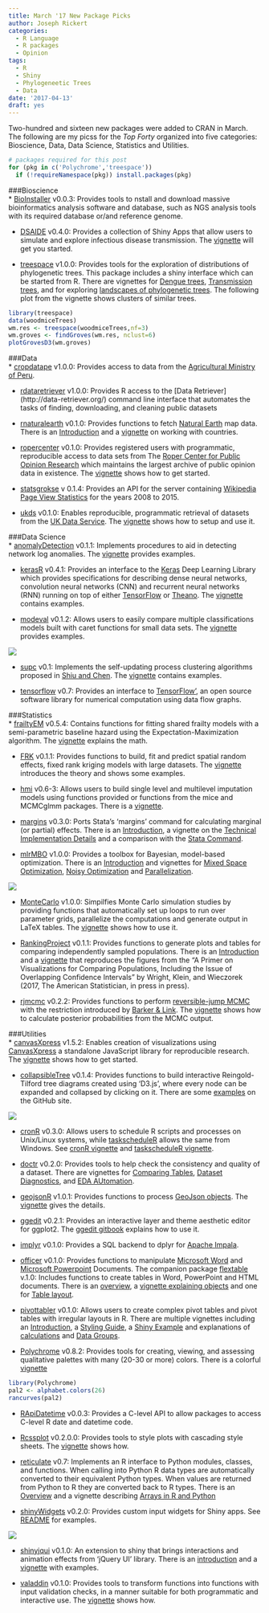 ```yaml
---
title: March '17 New Package Picks
author: Joseph Rickert
categories:
  - R Language
  - R packages
  - Opinion
tags:
  - R
  - Shiny
  - Phylogeneetic Trees
  - Data
date: '2017-04-13'
draft: yes
---
```

Two-hundred and sixteen new packages were added to CRAN in March. The following are my picss for the *Top Forty* organized into five categories: Bioscience, Data, Data Science, Statistics and Utilities.
```r
# packages required for this post
for (pkg in c('Polychrome','treespace')) 
  if (!requireNamespace(pkg)) install.packages(pkg)
```


###Bioscience    
*   [BioInstaller](https://cran.r-project.org/web/packages/BioInstaller/index.html) v0.0.3: Provides tools to nstall and download massive bioinformatics analysis software and database, such as NGS analysis tools with its required database or/and reference genome.

*   [DSAIDE](https://cran.r-project.org/web/packages/DSAIDE/index.html) v0.4.0: Provides a collection of Shiny Apps that allow users to simulate and explore infectious disease transmission. The [vignette](https://cran.r-project.org/web/packages/DSAIDE/vignettes/DSAIDE.html) will get you started.

*   [treespace](https://cran.r-project.org/web/packages/treespace/index.html) v1.0.0: Provides tools for the exploration of distributions of phylogenetic trees. This package includes a shiny interface which can be started from R. There are vignettes for [Dengue trees](https://cran.r-project.org/web/packages/treespace/vignettes/DengueVignette.html), [Transmission trees](https://cran.r-project.org/web/packages/treespace/vignettes/TransmissionTreesVignette.html), and for exploring [landscapes of phylogenetic trees](https://cran.r-project.org/web/packages/treespace/vignettes/introduction.html).
The following plot from the vignette shows clusters of similar trees.
```r
library(treespace)
data(woodmiceTrees)
wm.res <- treespace(woodmiceTrees,nf=3)
wm.groves <- findGroves(wm.res, nclust=6)
plotGrovesD3(wm.groves)
```

###Data    
*   [cropdatape](https://cran.r-project.org/web/packages/cropdatape/index.html) v1.0.0: Provides access to data from the [Agricultural Ministry of Peru](http://siea.minagri.gob.pe/siea/?q=publicaciones/anuarios-estadisticos).

*   [rdataretriever](https://cran.r-project.org/web/packages/rdataretriever/index.html) v1.0.0: Provides R access to the [Data Retriever] (http://data-retriever.org/)  command line interface that automates the tasks of finding, downloading, and cleaning public datasets

*   [rnaturalearth](https://cran.r-project.org/web/packages/rnaturalearth/index.html) v0.1.0: Provides functions to fetch [Natural Earth](http://www.naturalearthdata.com/) map data. There is an [Introduction](https://cran.r-project.org/web/packages/rnaturalearth/vignettes/rnaturalearth.html) and a [vignette](https://cran.r-project.org/web/packages/rnaturalearth/vignettes/what-is-a-country.html) on working with countries.

*  [ropercenter](https://cran.r-project.org/web/packages/ropercenter/index.html) v0.1.0: Provides registered users with programmatic, reproducible access to data sets from The [Roper Center for Public Opinion Research](https://ropercenter.cornell.edu) which maintains the largest archive of public opinion data in existence. The [vignette](https://cran.r-project.org/web/packages/ropercenter/vignettes/ropercenter-vignette.htm) shows how to get started.

*   [statsgrokse](https://cran.r-project.org/web/packages/statsgrokse/index.html) v 0.1.4: Provides an API for the server containing [Wikipedia Page View Statistics](http://stats.grok.se/) for the years 2008 to 2015.

*   [ukds](https://cran.r-project.org/web/packages/ukds/index.html) v0.1.0: Enables reproducible, programmatic retrieval of datasets from the [UK Data Service](https://www.ukdataservice.ac.uk). The [vignette](https://cran.r-project.org/web/packages/ukds/vigne) shows how to setup and use it.

###Data Science    
*  [anomalyDetection](https://cran.r-project.org/web/packages/anomalyDetection/index.html) v0.1.1: Implements procedures to aid in detecting network log anomalies. The [vignette](https://cran.r-project.org/web/packages/anomalyDetection/vignettes/Introduction.html) provides examples.

*   [kerasR](https://cran.r-project.org/web/packages/kerasR/index.html) v0.4.1: Provides an interface to the [Keras](https://keras.io/) Deep Learning Library which provides specifications for describing dense neural networks, convolution neural networks (CNN) and recurrent neural networks (RNN) running on top of either [TensorFlow](https://www.tensorflow.org/) or [Theano](http://deeplearning.net/software/theano/). The [vignette](https://cran.r-project.org/web/packages/kerasR/vignettes/introduction.html) contains examples.

*   [modeval](https://cran.r-project.org/web/packages/modeval/index.html) v0.1.2: Allows users to easily compare multiple classifications models built with caret functions for small data sets. The [vignette](https://cran.r-project.org/web/packages/modeval/vignettes/modeval.html) provides examples. 

![](/post/2017-04-13-march-17-new-package-picks_files/modeval.png)
 
*   [supc](https://cran.r-project.org/web/packages/supc/index.html) v0.1: Implements the self-updating process clustering algorithms proposed in [Shiu and Chen](doi:10.1080/00949655.2015.1049605). The [vignette](https://cran.r-project.org/web/packages/supc/vignettes/supc.html) contains examples.

*   [tensorflow](https://cran.r-project.org/web/packages/tensorflow/index.html) v0.7: Provides an interface to [TensorFlow'](https://www.tensorflow.org), an open source software library for numerical computation using data flow graphs.

###Statistics       
*   [frailtyEM](https://cran.r-project.org/web/packages/frailtyEM/index.html) v0.5.4: Contains functions for fitting shared frailty models with a semi-parametric baseline hazard using the Expectation-Maximization algorithm. The [vignette](https://cran.r-project.org/web/packages/frailtyEM/vignettes/frailtyEM_manual.pdf) explains the math.

*   [FRK](https://cran.r-project.org/web/packages/FRK/index.html) v0.1.1: Provides functions to build, fit and predict spatial random effects, fixed rank kriging models with large datasets. The [vignette](https://cran.r-project.org/web/packages/FRK/vignettes/FRK_intro.pdf) introduces the theory and shows some examples.

*   [hmi](https://cran.r-project.org/web/packages/hmi/index.html) v0.6-3: Allows users to build single level and multilevel imputation models using functions provided or functions from the mice and MCMCglmm packages. There is a [vignette](https://cran.r-project.org/web/packages/hmi/vignettes/my-vignette.html).

*   [margins](https://cran.r-project.org/web/packages/margins/index.html) v0.3.0: Ports Stata's 'margins' command for calculating marginal (or partial) effects. There is an [Introduction](https://cran.r-project.org/web/packages/margins/vignettes/Introduction.html), a vignette on the [Technical Implementation Details](https://cran.r-project.org/web/packages/margins/vignettes/TechnicalDetails.pdf) and a comparison with the [Stata Command](https://cran.r-project.org/web/packages/margins/vignettes/Stata.html).

*   [mlrMBO](https://cran.r-project.org/web/packages/mlrMBO/index.html) v1.0.0: Provides a toolbox for Bayesian, model-based optimization. There is an [Introduction](https://cran.r-project.org/web/packages/mlrMBO/vignettes/mlrMBO.html) and vignettes for [Mixed Space Optimization](https://cran.r-project.org/web/packages/mlrMBO/vignettes/mixed_space_optimization.html), [Noisy Optimization](https://cran.r-project.org/web/packages/mlrMBO/vignettes/noisy_optimization.html) and [Parallelization](https://cran.r-project.org/web/packages/mlrMBO/vignettes/parallelization.html).

![](/post/2017-04-13-march-17-new-package-picks_files/mlrMBO.png)

*   [MonteCarlo](https://cran.r-project.org/web/packages/MonteCarlo/index.html) v1.0.0: Simpilfies Monte Carlo simulation studies by providing functions that automatically set up loops to run over parameter grids, parallelize the computations and generate output in LaTeX tables. The [vignette](https://cran.r-project.org/web/packages/MonteCarlo/vignettes/MonteCarlo-Vignette.html) shows how to use it.

*   [RankingProject](https://cran.r-project.org/web/packages/RankingProject/index.html) v0.1.1: Provides functions to generate plots and tables for comparing independently sampled populations. There is an [Introduction](https://cran.r-project.org/web/packages/RankingProject/vignettes/intro.html) and a [vignette](https://cran.r-project.org/web/packages/RankingProject/vignettes/primer.pdf) that reproduces the figures from the "A Primer on Visualizations for Comparing Populations, Including the Issue of Overlapping Confidence Intervals" by Wright, Klein, and Wieczorek (2017, The American Statistician, in press in press).

*   [rjmcmc](https://cran.r-project.org/web/packages/rjmcmc/index.html) v0.2.2: Provides functions to perform [reversible-jump MCMC](doi:10.2307/2337340) with the restriction introduced by [Barker & Link](doi:10.1080/00031305.2013.791644). The [vignette](https://cran.r-project.org/web/packages/rjmcmc/vignettes/rjmcmcVignette.pdf) shows how to calculate posterior probabilities from the MCMC output.

###Utilities   
*   [canvasXpress](https://cran.r-project.org/web/packages/canvasXpress/index.html) v1.5.2: Enables creation of visualizations using [CanvasXpress](http://canvasxpress.org) a standalone JavaScript library for reproducible research. The [vignette](https://cran.r-project.org/web/packages/canvasXpress/vignettes/getting_started.html) shows how to get started.

*   [collapsibleTree](https://cran.r-project.org/web/packages/collapsibleTree/index.html) v0.1.4: Provides functions to build interactive Reingold-Tilford tree diagrams created using 'D3.js', where every node can be expanded and collapsed by clicking on it. There are some [examples](https://adeelk93.github.io/collapsibleTree/) on the GitHub site.

![](/post/2017-04-13-march-17-new-package-picks_files/collapsibleTree.png)

*   [cronR](https://cran.r-project.org/web/packages/cronR/) v0.3.0: Allows users to schedule R scripts and processes on Unix/Linux systems, while [taskscheduleR](https://cran.r-project.org/web/packages/taskscheduleR/index.html) allows the same from Windows. See [cronR vignette](https://cran.r-project.org/web/packages/cronR/vignettes/cronR.html) and [taskscheduleR vignette](https://cran.r-project.org/web/packages/taskscheduleR/vignettes/taskscheduleR.html).

*   [doctr](https://cran.r-project.org/web/packages/doctr/index.html) v0.2.0: Provides tools to help check the consistency and quality of a dataset. There are vignettes for [Comparing Tables](https://cran.r-project.org/web/packages/doctr/vignettes/doctr_compare.html), [Dataset Diagnostics](https://cran.r-project.org/web/packages/doctr/vignettes/doctr_diagnose.html), and [EDA AUtomation](https://cran.r-project.org/web/packages/doctr/vignettes/doctr_examine.html).

*   [geojsonR](https://cran.r-project.org/web/packages/geojsonR/index.html) v1.0.1: Provides functions to process [GeoJson objects](https://en.wikipedia.org/wiki/GeoJSON). The [vignette](https://cran.r-project.org/web/packages/geojsonR/vignettes/the_geojsonR_package.html) gives the details.

*   [ggedit](https://cran.r-project.org/web/packages/ggedit/index.html) v0.2.1: Provides an interactive layer and theme aesthetic editor for ggplot2. The [ggedit gitbook](vhttps://metrumresearchgroup.github.io/ggedit/) explains how to use it.

*   [implyr](https://cran.r-project.org/web/packages/implyr/index.html) v0.1.0: Provides a SQL backend to dplyr for [Apache Impala](https://impala.apache.org/).

*   [officer](https://cran.r-project.org/web/packages/officer/index.html) v0.1.0: Provides functions to manipulate [Microsoft Word](https://cran.r-project.org/web/packages/officer/vignettes/word.html) and [Microsoft Powerpoint](https://cran.r-project.org/web/packages/officer/vignettes/powerpoint.html) Documents. The companion package 
[flextable](https://cran.r-project.org/web/packages/flextable/index.html) v.1.0: Includes functions to create tables in Word, PowerPoint and HTML documents. There is an [overview](https://cran.r-project.org/web/packages/flextable/vignettes/overview.html), a [vignette explaining objects](https://cran.r-project.org/web/packages/flextable/vignettes/format.html) and one for [Table layout](https://cran.r-project.org/web/packages/flextable/vignettes/layout.html).

*   [pivottabler](https://cran.r-project.org/web/packages/pivottabler/index.html) v0.1.0: Allows users to create complex pivot tables and pivot tables with irregular layouts in R. There are multiple vignettes including an [Introduction](https://cran.r-project.org/web/packages/pivottabler/vignettes/introduction.html), a [Styling Guide](https://cran.r-project.org/web/packages/pivottabler/vignettes/styling.html), a [Shiny Example](https://cran.r-project.org/web/packages/pivottabler/vignettes/shiny.html) and explanations of [calculations](https://cran.r-project.org/web/packages/pivottabler/vignettes/calculations.html) and [Data Groups](https://cran.r-project.org/web/packages/pivottabler/vignettes/datagroups.html).

*   [Polychrome](https://cran.r-project.org/web/packages/Polychrome/index.html) v0.8.2: Provides tools for creating, viewing, and assessing qualitative palettes with many (20-30 or more) colors. There is a colorful [vignette](https://cran.r-project.org/web/packages/Polychrome/vignettes/polychrome.html)
 
```r
library(Polychrome)
pal2 <- alphabet.colors(26)
rancurves(pal2)
``` 

*   [RApiDatetime](https://cran.r-project.org/web/packages/RApiDatetime/index.html) v0.0.3: Provides a C-level API to allow packages to access C-level R date and datetime code.

*   [Rcssplot](https://cran.r-project.org/web/packages/Rcssplot/index.html) v0.2.0.0: Provides tools to style plots with cascading style sheets. The [vignette](https://cran.r-project.org/web/packages/Rcssplot/vignettes/Rcssplot.pdf) shows how.

*   [reticulate](https://cran.r-project.org/web/packages/reticulate/index.html) v0.7: Implements an R interface to Python modules, classes, and functions. When calling into Python R data types are automatically converted to their equivalent Python types. When values are returned from Python to R they are converted back to R types. There is an [Overview](https://cran.r-project.org/web/packages/reticulate/vignettes/introduction.html) and a vignette describing [Arrays in R and Python](https://cran.r-project.org/web/packages/reticulate/vignettes/arrays.html)

*   [shinyWidgets](https://cran.r-project.org/web/packages/shinyWidgets/index.html) v0.2.0: Provides custom input widgets for Shiny apps. See [README](https://cran.r-project.org/web/packages/shinyWidgets/README.html) for examples.

![](/post/2017-04-13-march-17-new-package-picks_files/shinyWidgets.png)

*   [shinyjqui](https://cran.r-project.org/web/packages/shinyjqui/index.html) v0.1.0: An extension to shiny that brings interactions and animation effects from 'jQuery UI' library. There is an [introduction](https://cran.r-project.org/web/packages/shinyjqui/vignettes/introduction.html) and a [vignette](https://cran.r-project.org/web/packages/shinyjqui/vignettes/orderInput.html) with examples.

*   [valaddin](https://cran.r-project.org/web/packages/valaddin/index.html) v0.1.0: Provides tools to transform functions into functions with input validation checks, in a manner suitable for both programmatic and interactive use. The [vignette](https://cran.r-project.org/web/packages/valaddin/vignettes/valaddin.html) shows how.

